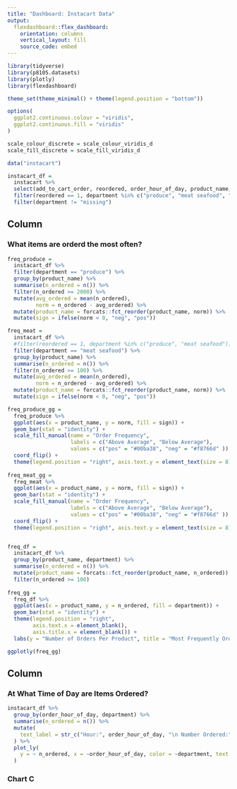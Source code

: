 ```yaml
---
title: "Dashboard: Instacart Data"
output: 
  flexdashboard::flex_dashboard:
    orientation: columns
    vertical_layout: fill
    source_code: embed
---
```

```r
library(tidyverse)
library(p8105.datasets)
library(plotly)
library(flexdashboard)

theme_set(theme_minimal() + theme(legend.position = "bottom"))

options(
  ggplot2.continuous.colour = "viridis",
  ggplot2.continuous.fill = "viridis"
)

scale_colour_discrete = scale_colour_viridis_d
scale_fill_discrete = scale_fill_viridis_d


```
 
```r

data("instacart")

instacart_df = 
  instacart %>% 
  select(add_to_cart_order, reordered, order_hour_of_day, product_name, aisle_id, department_id, aisle, department) %>% 
  filter(reordered == 1, department %in% c("produce", "meat seafood", "dairy eggs", "snacks", "frozen")) %>% 
  filter(department != "missing")

```


 Column {data-width=650}
-----------------------------------------------------------------------

### What items are orderd the most often?

```r

freq_produce = 
  instacart_df %>%
  filter(department == "produce") %>% 
  group_by(product_name) %>%
  summarise(n_ordered = n()) %>% 
  filter(n_ordered >= 2000) %>% 
  mutate(avg_ordered = mean(n_ordered),
         norm = n_ordered - avg_ordered) %>% 
  mutate(product_name = forcats::fct_reorder(product_name, norm)) %>% 
  mutate(sign = ifelse(norm < 0, "neg", "pos"))

freq_meat =
  instacart_df %>%
  #filter(reordered == 1, department %in% c("produce", "meat seafood")) %>% 
  filter(department == "meat seafood") %>% 
  group_by(product_name) %>%
  summarise(n_ordered = n()) %>% 
  filter(n_ordered >= 100) %>% 
  mutate(avg_ordered = mean(n_ordered),
         norm = n_ordered - avg_ordered) %>% 
  mutate(product_name = forcats::fct_reorder(product_name, norm)) %>% 
  mutate(sign = ifelse(norm < 0, "neg", "pos"))

freq_produce_gg =
  freq_produce %>% 
  ggplot(aes(x = product_name, y = norm, fill = sign)) +
  geom_bar(stat = "identity") +
  scale_fill_manual(name = "Order Frequency",
                    labels = c("Above Average", "Below Average"),
                    values = c("pos" = "#00ba38", "neg" = "#f8766d" )) +
  coord_flip() +
  theme(legend.position = "right", axis.text.y = element_text(size = 8))
           
freq_meat_gg =  
  freq_meat %>% 
  ggplot(aes(x = product_name, y = norm, fill = sign)) +
  geom_bar(stat = "identity") +
  scale_fill_manual(name = "Order Frequency",
                    labels = c("Above Average", "Below Average"),
                    values = c("pos" = "#00ba38", "neg" = "#f8766d" )) +
  coord_flip() +
  theme(legend.position = "right", axis.text.y = element_text(size = 8))


freq_df = 
  instacart_df %>%
  group_by(product_name, department) %>%
  summarise(n_ordered = n()) %>% 
  mutate(product_name = forcats::fct_reorder(product_name, n_ordered)) %>%
  filter(n_ordered >= 100)
  
freq_gg =  
  freq_df %>% 
  ggplot(aes(x = product_name, y = n_ordered, fill = department)) +
  geom_bar(stat = "identity") +
  theme(legend.position = "right", 
        axis.text.x = element_blank(),
        axis.title.x = element_blank()) +
  labs(y = "Number of Orders Per Product", title = "Most Frequently Ordered Items by Aisle")

ggplotly(freq_gg)

```

Column {data-width=350}
-----------------------------------------------------------------------

### At What Time of Day are Items Ordered?

```r

instacart_df %>% 
  group_by(order_hour_of_day, department) %>%
  summarise(n_ordered = n()) %>% 
  mutate(
    text_label = str_c("Hour:", order_hour_of_day, "\n Number Ordered:", n_ordered)
  ) %>% 
  plot_ly(
    y = ~ n_ordered, x = ~order_hour_of_day, color = ~department, text = ~text_label, type = "scatter"
  )

```

### Chart C

```r


```
 